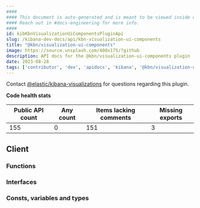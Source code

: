 ```yaml
---
####
#### This document is auto-generated and is meant to be viewed inside our experimental, new docs system.
#### Reach out in #docs-engineering for more info.
####
id: kibKbnVisualizationUiComponentsPluginApi
slug: /kibana-dev-docs/api/kbn-visualization-ui-components
title: "@kbn/visualization-ui-components"
image: https://source.unsplash.com/400x175/?github
description: API docs for the @kbn/visualization-ui-components plugin
date: 2023-08-28
tags: ['contributor', 'dev', 'apidocs', 'kibana', '@kbn/visualization-ui-components']
---
```




Contact [@elastic/kibana-visualizations](https://github.com/orgs/elastic/teams/kibana-visualizations) for questions regarding this plugin.

**Code health stats**

| Public API count  | Any count | Items lacking comments | Missing exports |
|-------------------|-----------|------------------------|-----------------|
| 155 | 0 | 151 | 3 |

## Client

### Functions
<DocDefinitionList data={kbnVisualizationUiComponentsObj.client.functions}/>

### Interfaces
<DocDefinitionList data={kbnVisualizationUiComponentsObj.client.interfaces}/>

### Consts, variables and types
<DocDefinitionList data={kbnVisualizationUiComponentsObj.client.misc}/>

